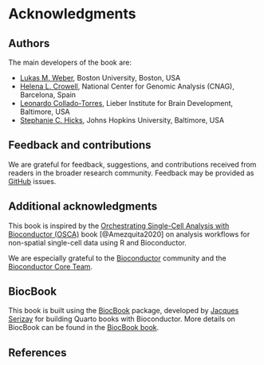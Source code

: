 # Acknowledgments {#sec-apx-acknowledgments}

## Authors

The main developers of the book are:

- [Lukas M. Weber](https://lmweber.org/), Boston University, Boston, USA
- [Helena L. Crowell](https://helenalc.github.io/), National Center for Genomic Analysis (CNAG), Barcelona, Spain
- [Leonardo Collado-Torres](https://lcolladotor.github.io/), Lieber Institute for Brain Development, Baltimore, USA
- [Stephanie C. Hicks](https://www.stephaniehicks.com/), Johns Hopkins University, Baltimore, USA


## Feedback and contributions

We are grateful for feedback, suggestions, and contributions received from readers in the broader research community. Feedback may be provided as [GitHub](https://github.com/lmweber/PrinciplesSTA) issues.


## Additional acknowledgments

This book is inspired by the [Orchestrating Single-Cell Analysis with Bioconductor (OSCA)](https://bioconductor.org/books/release/OSCA/) book [@Amezquita2020] on analysis workflows for non-spatial single-cell data using R and Bioconductor.

We are especially grateful to the [Bioconductor](https://bioconductor.org/) community and the [Bioconductor Core Team](https://www.bioconductor.org/about/core-team/).


## BiocBook

This book is built using the [BiocBook](https://github.com/js2264/BiocBook) package, developed by [Jacques Serizay](https://jserizay.com/) for building Quarto books with Bioconductor. More details on BiocBook can be found in the [BiocBook book](https://jserizay.com/BiocBookDemo/devel/).


## References {.unnumbered}
